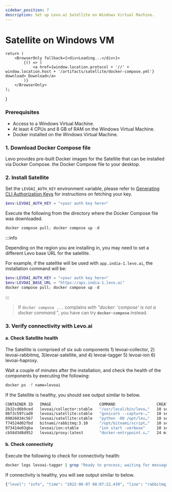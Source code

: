 ```yaml
---
sidebar_position: 7
description: Set up Levo.ai Satellite on Windows Virtual Machine.
---
```


# Satellite on Windows VM


    return (
        <BrowserOnly fallback={<div>Loading...</div>}>
            {() => (
                <a href={window.location.protocol + '//' + window.location.host + '/artifacts/satellite/docker-compose.yml'} download> Download</a>
            )}
        </BrowserOnly>
    );
}

### Prerequisites
- Access to a Windows Virtual Machine.
- At least 4 CPUs and 8 GB of RAM on the Windows Virtual Machine.
- Docker installed on the Windows Virtual Machine.

### 1. Download Docker Compose file
Levo provides pre-built Docker images for the Satellite that can be installed via Docker Compose.
<DownloadDockerComposeLink/> the Docker Compose file to your desktop.

### 2. Install Satellite

Set the `LEVOAI_AUTH_KEY` environment variable, please refer to [Generating CLI Authorization Keys](/integrations/common-tasks.md#generating-cli-authorization-keys) for instructions on fetching your key.
```powershell
$env:LEVOAI_AUTH_KEY = "<your auth key here>"
```
Execute the following from the directory where the Docker Compose file was downloaded.
```powershell
docker compose pull; docker compose up -d
```

:::info

Depending on the region you are installing in, you may need to set a different Levo base URL for the satellite.

For example, if the satellite will be used with `app.india-1.levo.ai`, the installation command will be:

```powershell
$env:LEVOAI_AUTH_KEY = "<your auth key here>"
$env:LEVOAI_BASE_URL = "https://api.india-1.levo.ai"
docker compose pull; docker compose up -d
```

:::

> If `docker compose ...` complains with *"docker: 'compose' is not a docker command."*, you have can try **`docker-compose`** instead.

### 3. Verify connectivity with Levo.ai

#### a. Check Satellite health

The Satellite is comprised of six sub components 1) levoai-collector, 2) levoai-rabbitmq, 3)levoai-satellite, and 4) levoai-tagger 5) levoai-ion 6) levoai-haproxy.

Wait a couple of minutes after the installation, and check the health of the components by executing the following:

```bash
docker ps -f name=levoai
```

If the Satellite is healthy, you should see output similar to below.

```bash
CONTAINER ID   IMAGE                     COMMAND                  CREATED             STATUS                  PORTS                                                                                                                                    NAMES
2b32cd6b9ced   levoai/collector:stable   "/usr/local/bin/levo…"   10 seconds ago      Up 8 seconds            0.0.0.0:4317->4317/tcp, 9411/tcp                                                                                                         levoai-collector
06f3c597cad0   levoai/satellite:stable   "gunicorn --capture-…"   10 seconds ago      Up 9 seconds            0.0.0.0:9999->9999/tcp                                                                                                                   levoai-satellite
89026034c567   levoai/satellite:stable   "python -OO /opt/lev…"   10 seconds ago      Up Less than a second                                                                                                                                            levoai-tagger
f74524d02fbd   bitnami/rabbitmq:3.10     "/opt/bitnami/script…"   10 seconds ago      Up 9 seconds            5551-5552/tcp, 0.0.0.0:4369->4369/tcp, 5671/tcp, 0.0.0.0:5672->5672/tcp, 0.0.0.0:15672->15672/tcp, 0.0.0.0:25672->25672/tcp, 15671/tcp   levoai-rabbitmq
973414e03gba   levoai/ion:stable         "ion start -verbose"     10 seconds ago      Up Less than a second   0.0.0.0:9990->8000/tcp                                                                                                                   levoai-ion
cb58d3d8d952   levoai/proxy:latest       "docker-entrypoint.s…"   24 minutes ago      Up 24 minutes           0.0.0.0:8081->8081/tcp, 0.0.0.0:9080->8080/tcp                                                                                           levoai-haproxy
```

#### b. Check connectivity
Execute the following to check for connectivity health:

```bash
docker logs levoai-tagger | grep "Ready to process; waiting for messages."
```
If connectivity is healthy, you will see output similar to below.

```bash
{"level": "info", "time": "2022-06-07 08:07:22,439", "line": "rabbitmq_client.py:155", "version": "fc628b50354bf94e544eef46751d44945a2c55bc", "module": "/opt/levoai/e7s/src/python/levoai_e7s/satellite/rabbitmq_client.py", "message": "Ready to process; waiting for messages."}
```
